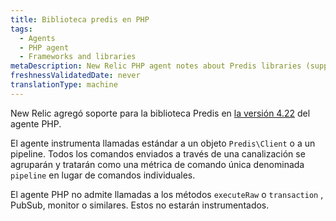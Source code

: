 ```yaml
---
title: Biblioteca predis en PHP
tags:
  - Agents
  - PHP agent
  - Frameworks and libraries
metaDescription: New Relic PHP agent notes about Predis libraries (supported as of PHP agent release 4.22).
freshnessValidatedDate: never
translationType: machine
---
```


New Relic agregó soporte para la biblioteca Predis en [la versión 4.22](/docs/release-notes/agent-release-notes/php-release-notes/php-agent-422099) del agente PHP.

El agente instrumenta llamadas estándar a un objeto `Predis\Client` o a un pipeline. Todos los comandos enviados a través de una canalización se agruparán y tratarán como una métrica de comando única denominada `pipeline` en lugar de comandos individuales.

El agente PHP no admite llamadas a los métodos `executeRaw` o `transaction` , PubSub, monitor o similares. Estos no estarán instrumentados.